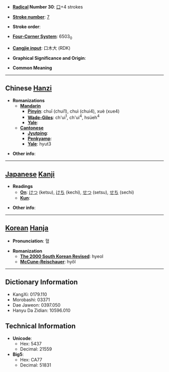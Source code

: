 * '''[[Wiktionary:Chinese radical index| Radical]] Number 30''': [[Wiktionary:Chinese radical index 口|口]]+4 strokes

* '''[[Wiktionary:Chinese total strokes index|Stroke number]]''': [[Wiktionary:Chinese total strokes index 7|7]]

* '''Stroke order''': 

* '''[[Wiktionary:Chinese four corner index|Four-Corner System]]''': 6503<sub>0</sub>

* '''[[Wiktionary:Chinese Cangjie index|Cangjie input]]''': 口木大 (RDK)

* '''Graphical Significance and Origin''': 

* '''Common Meaning'''

----

== Chinese [[Hanzi]] ==

* '''Romanizations'''
** '''[[Mandarin]]'''
*** '''[[Pinyin]]''': chuī (chui1), chuì (chui4), xuè (xue4)
*** '''[[Wade-Giles]]''': ch'ui<sup>1</sup>, ch'ui<sup>4</sup>, hsüeh<sup>4</sup>
*** '''[[Yale]]''': 
** '''[[Cantonese]]'''
*** '''[[Jyutping]]''':
*** '''[[Penkyamp]]''': 
*** '''[[Yale]]''': hyut3

* '''Other info''': 

----

== [[Japanese]] [[Kanji]] ==

* '''Readings'''
** '''[[On]]''': [[けつ]] (ketsu), [[けち]] (kechi), [[せつ]] (setsu), [[せち]] (sechi)
** '''[[Kun]]''': 

* '''Other info''':  

----

== [[Korean]] [[Hanja]] ==

* '''Pronunciation''': 혈

* '''Romanization'''
** '''[[The 2000 South Korean Revised Romanization|The 2000 South Korean Revised]]''': hyeol
** '''[[McCune-Reischauer]]''': hyŏl

----

== Dictionary Information ==

* KangXi: 0179.110
* Morobashi: 03371
* Dae Jaweon: 0397.050
* Hanyu Da Zidian: 10596.010

== Technical Information ==

* '''Unicode''':
** Hex: 5437
** Decimal: 21559
* '''Big5''':
** Hex: CA77
** Decimal: 51831